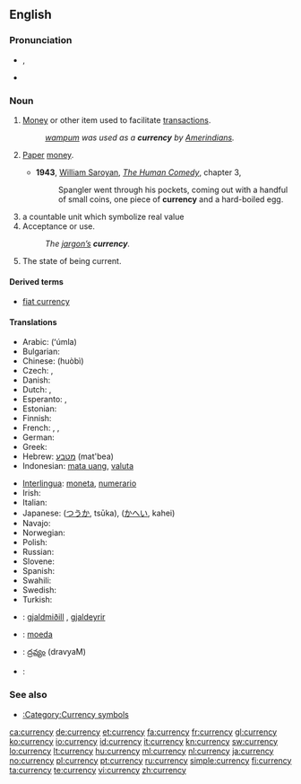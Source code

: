 ==English==

{{wikipedia}}

===Pronunciation===
* {{a|US}} {{IPA|/ˈkɝ.ən.si/}}, {{SAMPA|/"k3`.@n.si/}}
* {{audio|en-us-currency.ogg|Audio (US)}}

===Noun===
{{en-noun|currencies|-}}

# [[money|Money]] or other item used to facilitate [[transaction]]s.
#: ''[[wampum]] was used as a '''currency''' by [[Amerindian]]s.''
# {{context|more|_|specifically}} [[paper|Paper]] [[money]].
#* '''1943''', [[w:William Saroyan|William Saroyan]], [[w:The Human Comedy (novel)|''The Human Comedy'']], chapter 3,
#*: Spangler went through his pockets, coming out with a handful of small coins, one piece of '''currency''' and a hard-boiled egg.
# a countable unit which symbolize real value
# Acceptance or use.
#: ''The [[jargon|jargon’s]] '''currency'''.''
# The state of being current.

====Derived terms====
* [[fiat currency]]

====Translations====
{{trans-top|money or other item used to facilitate transactions}}
* Arabic: {{Arab|[[عملة]]}} (ʻúmla) {{f}}
* Bulgarian: {{t|bg|валута|f|sc=Cyrl}}
* Chinese: {{zh-ts|貨幣|货币}} (huòbì)
* Czech: {{t-|cs|měna|f}}, {{t+|cs|valuta|f}}
* Danish: {{t+|da|valuta}}
* Dutch: {{t-|nl|munteenheid|f}}, {{t-|nl|valuta}}
* Esperanto: {{t-|eo|mono|xs=Esperanto}}, {{t-|eo|valuto|xs=Esperanto}}
* Estonian: {{t-|et|valuuta}}
* Finnish: {{t+|fi|valuutta}}
* French: {{t+|fr|monnaie|f}}, {{t+|fr|devise|f}}, {{t+|fr|numéraire|m}}
* German: {{t+|de|Währung|f}}
* Greek: {{t+|el|νόμισμα|n|tr=nómisma|sc=Grek}}
* Hebrew: [[מטבע]] (mat'bea) {{m}}
* Indonesian: [[mata uang]], [[valuta]]
{{trans-mid}}
* [[Interlingua]]: [[moneta]], [[numerario]]
* Irish: {{t|ga|airgeadra|m|xs=Irish}}
* Italian: {{t+|it|valuta}}
* Japanese: {{Jpan|[[通貨]]}} ([[つうか]], tsūka), {{Jpan|[[貨幣]]}} ([[かへい]], kahei)
* Navajo: {{tø|nv|béeso}}
* Norwegian: {{t-|no|valuta}}
* Polish: {{t+|pl|waluta|f}}
* Russian: {{t+|ru|валюта|f|tr=valjúta|sc=Cyrl}}
* Slovene: {{t-|sl|valuta|f}}
* Spanish: {{t+|es|moneda|f}}
* Swahili: {{t+|sw|fulusi|xs=Swahili}}
* Swedish: {{t+|sv|valuta}}
* Turkish: {{t+|tr|para birimi}}
{{trans-bottom}}

{{checktrans-top}}
<!--added {{ttbc}}s here.-->
* {{ttbc|Icelandic}}: [[gjaldmiðill]] {{m}}, [[gjaldeyrir]] {{m}}
{{trans-mid}}
* {{ttbc|Portuguese}}: [[moeda]] {{f}}
* {{ttbc|Telugu}}: [[ద్రవ్యం]] (dravyaM)
* {{ttbc|Thai}}: {{Thai|[[เงินตรา]]}}
{{trans-bottom}}

===See also===
* [[:Category:Currency symbols]]

[[ca:currency]]
[[de:currency]]
[[et:currency]]
[[fa:currency]]
[[fr:currency]]
[[gl:currency]]
[[ko:currency]]
[[io:currency]]
[[id:currency]]
[[it:currency]]
[[kn:currency]]
[[sw:currency]]
[[lo:currency]]
[[lt:currency]]
[[hu:currency]]
[[ml:currency]]
[[nl:currency]]
[[ja:currency]]
[[no:currency]]
[[pl:currency]]
[[pt:currency]]
[[ru:currency]]
[[simple:currency]]
[[fi:currency]]
[[ta:currency]]
[[te:currency]]
[[vi:currency]]
[[zh:currency]]